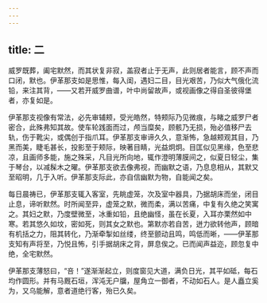 ```yaml
---
---
---
```

title: 二
---



威罗既葬，阖宅默然，而其状复非寂，盖寂者止于无声，此则居者能言，顾不声而口闭，默也。伊革那支如是思惟，每入闺，遇妇二目，目光艰苦，乃似大气俄化流铅，来注其背，——又若开威罗曲谱，叶中尚留故声，或视画像之得自圣彼得堡者，亦复如是。

伊革那支视像有常法，必先审辅颊，受光皓然，特颊际乃见微痕，与睹之威罗尸者密合，此殊弗知其故。使车轮践面而过，颅当糜矣，顾骸乃无损，殆必值移尸去轨，伤于靴尖，或偶创于指爪耳。伊革那支审谛久久，意渐怖，急越颊观其目，乃黑而美，睫毛甚长，投影至于颊际，映著目睛，光益炯炯。目匡似见黑缘，色至悲凉，且画师多能，施之殊采，凡目光所向地，辄作澄明薄膜间之，似夏日轻尘，集于琴台，以减髹木之曜。伊革那支欲去像弗视，而幽默之语，乃息息相从，其默又至昭明，几于入听。伊革那支际此，亦自信幽默为物，自能闻之矣。

每日晨祷已，伊革那支辄入客室，先眺虚笼，次及室中器具，乃据胡床而坐，闭目止息，谛听默然。时所闻至异，虚笼之默，微而柔，满以苦痛，中复有久绝之笑寓之。其妇之默，乃度壁微至，冰重如铅，且绝幽怪，虽在长夏，入耳亦栗然如中寒。若其悠久如坟，密如死，则其女之默也。第默亦若自苦，迸力欲转他声，顾暗有机括之力，阻其转化，乃渐牵掣如丝缕，终至颤动且鸣，鸣低而晰，——伊革那支知有声将至，乃悦且怖，引手据胡床之背，屏息俟之。已而闻声益迩，顾忽复中绝，全宅默然。

伊革那支薄怒曰，“咅！”遂渐渐起立，则度窗见大道，满负日光，其平如砥，每石均作圆形。并有马厩石垣，浑沌无户牖，屋角立一御者，不动如石人。是人矗立奚为，又乌能解，意者道绝行客，殆已久矣。